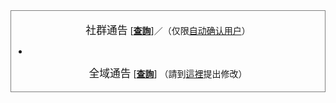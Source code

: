 <div style="clear: both; {{#if:|height:{{{height}}};}} overflow: auto; border: 1px solid gray; padding: 4px; text-align: left; background:white<!-- #FFFFE7 -->;">
<div id="news" class="hslice">
<div style="text-align: center;" class="entry-title">
;<big>社群通告</big>   ['''[[模板:Bulletin|查詢]]''']／'''{{edit|模板:Bulletin}}'''（仅限[[WP:自动确认用户|自动确认用户]]）
</div>
*{{公告栏}}
</div>
<div style="text-align: center;">
;<big>全域通告</big>   ['''[[模板:AdvancedSiteNotices|查詢]]''']<!-- ／{{edit|模板:AdvancedSiteNotices}} -->（請到[[Template talk:AdvancedSiteNotices|這裡]]提出修改）
</div>
{{模板:AdvancedSiteNotices}}
</div><noinclude>
{{doc}}</noinclude>